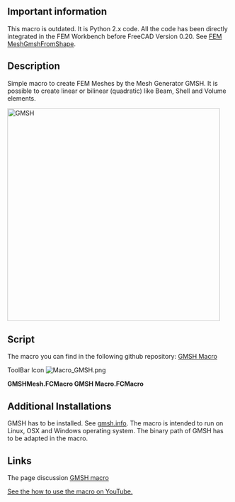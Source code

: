 <languages/>
<translate>

<!--T:1-->
{{Macro
|Name=GMSH Macro
|Icon=Macro_GMSH.png
|Description=Create FEM Meshes by GMSH Mesh Generator. It is possible to create linear or bilinear (quadratic) like Beam, Shell and Volume elements.
|Author=psicofil
|Version=1.0
|Date=2015-08-24
|FCVersion=All
|Download=[https://wiki.freecad.org/images/a/a2/Macro_GMSH.png ToolBar Icon]
|SeeAlso=[[FEM_MeshGmshFromShape|FEM Mesh from shape by Gmsh]]
}}

==Important information== <!--T:8-->

<!--T:9-->
This macro is outdated. It is Python 2.x code. All the code has been directly integrated in the FEM Workbench before FreeCAD Version 0.20. See [[FEM_MeshGmshFromShape|FEM MeshGmshFromShape]].

==Description== <!--T:2-->

<!--T:7-->
Simple macro to create FEM Meshes by the Mesh Generator GMSH. It is possible to create linear or bilinear (quadratic) like Beam, Shell and Volume elements.

</translate>
{{Codeextralink|https://raw.githubusercontent.com/psicofil/Macros_FreeCAD/master/Macros/GMSHMesh.FCMacro}}

[[File:Macro GMSH00.png|480px|GMSH]]
<translate>

==Script== <!--T:10-->

<!--T:3-->
The macro you can find in the following github repository: [https://github.com/psicofil/Macros_FreeCAD/blob/master/Macros/GMSHMesh.FCMacro GMSH Macro]

<!--T:11-->
ToolBar Icon [[Image:Macro_GMSH.png]]

</translate>
'''GMSHMesh.FCMacro GMSH Macro.FCMacro'''
<translate>

==Additional Installations== <!--T:12-->

<!--T:4-->
GMSH has to be installed. See [http://gmsh.info/ gmsh.info]. The macro is intended to run on Linux, OSX and Windows operating system. The binary path of GMSH has to be adapted in the macro.

==Links== <!--T:13-->

<!--T:5-->
The page discussion [https://forum.freecad.org/viewtopic.php?t=11182 GMSH macro]

<!--T:6-->
[https://www.youtube.com/watch?v=ZcG5EEUe3yc See the how to use the macro on YouTube.]

</translate>
{{clear}}